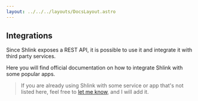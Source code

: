```yaml
---
layout: ../../../layouts/DocsLayout.astro
---
```



## Integrations

Since Shlink exposes a REST API, it is possible to use it and integrate it with third party services.

Here you will find official documentation on how to integrate Shlink with some popular apps.

<DocsTableOfContents parentLink="/documentation/integrations" />

> If you are already using Shlink with some service or app that's not listed here, feel free to [let me know](https://github.com/shlinkio/shlink.io/issues/new), and I will add it.
